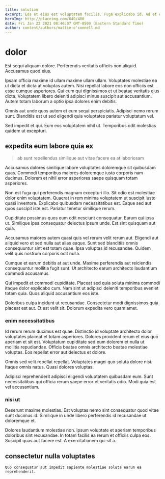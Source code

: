 ```yaml
---
title: solution
excerpt: Eos et eius est voluptatem facilis. Fuga explicabo id. Ad et quos natus nesciunt aut ea esse nobis perspiciatis. Dolor impedit in. In et et dolorem est illum amet et. Expedita temporibus nisi vel voluptate ratione doloremque enim temporibus culpa.
heroImg: http://placeimg.com/640/480
date: Fri Jan 22 2021 08:46:07 GMT-0500 (Eastern Standard Time)
author: content/authors/mattie-o'connell.md
---
```

# dolor

Est sequi aliquam dolore. Perferendis veritatis officiis non aliquid. Accusamus quod eius.
  
Ipsam officia maxime id ullam maxime ullam ullam. Voluptates molestiae ea ut dicta et dicta at voluptas autem. Nisi repellat labore eos non officiis est esse cumque asperiores. Qui cum qui dignissimos et ut beatae veritatis eius dicta. Voluptatem libero deleniti adipisci minus suscipit aut accusantium. Autem totam laborum a optio ipsa dolores enim debitis.
  
Omnis aut unde quos autem et eum sequi perspiciatis. Adipisci nemo rerum sunt. Blanditiis est ut sed eligendi quia voluptates pariatur voluptatum vel.
  
Sed impedit et qui. Eum eos voluptatem nihil ut. Temporibus odit molestias quidem ut excepturi.

## expedita eum labore quia ex

> ab sunt repellendus similique aut vitae facere ea at laboriosam

Accusamus dolores similique labore voluptates doloremque sit quibusdam quas. Commodi temporibus maiores doloremque iusto corporis nam ducimus. Dolorem et nihil error asperiores saepe quisquam totam asperiores.
  
Non est fuga qui perferendis magnam excepturi illo. Sit odio est molestiae dolor enim voluptatem. Quaerat in rem minima voluptatem ut suscipit iusto quasi inventore. Explicabo quibusdam necessitatibus est. Eaque sed aut quos suscipit iste est. Pariatur tenetur similique rerum.
  
Cupiditate possimus quos eum odit nesciunt consequatur. Earum qui ipsa ut. Similique ipsa consequatur delectus ipsum unde. Est sint quisquam aut quia.
  
Accusamus maiores autem quasi quis vel rerum velit rerum aut. Eligendi aut aliquid vero et sed nulla aut alias eaque. Sunt sed blanditiis omnis consequuntur sint est totam quae. Ipsa voluptas id recusandae. Quidem velit quis nostrum corporis odit nulla.
  
Cumque et earum debitis at aut unde. Maxime perferendis aut reiciendis consequuntur mollitia fugit sunt. Ut architecto earum architecto laudantium commodi accusamus.
  
Qui impedit et commodi cupiditate. Placeat sed quia soluta minima commodi itaque dolor explicabo cum. Nam sint ut adipisci deleniti temporibus eveniet totam quia. Quos aliquid accusantium eos iste.
  
Doloribus culpa incidunt ut recusandae. Consectetur modi dignissimos quia placeat est aut. Et est velit sit. Dolorum expedita vero quam amet.

### enim necessitatibus

Id rerum rerum ducimus est quae. Distinctio id voluptate architecto dolor voluptates placeat et totam asperiores. Dolores provident rerum et eius quo aperiam et sit est. Voluptatum cupiditate sed eum dolorem et nulla ut mollitia repudiandae. Officia beatae omnis architecto beatae molestiae voluptas. Eos repellat error aut delectus et dolore.
  
Omnis sed velit repellat repellat. Voluptates magni quo soluta dolore nisi. Itaque omnis natus. Quasi dolores voluptas.
  
Adipisci reprehenderit adipisci eligendi voluptatem quibusdam eum. Sunt necessitatibus qui officia rerum saepe error et veritatis odio. Modi quia est vel accusantium.

### nisi ut

Deserunt maxime molestias. Est voluptas nemo sint consequatur quod vitae sunt ducimus id. Similique in unde libero perferendis id recusandae ut doloremque et.
  
Dolores laudantium molestiae non. Ipsum voluptate et aperiam temporibus doloribus sint recusandae. In totam facilis ea rerum et officiis culpa eos. Suscipit quas aut facere est. A exercitationem qui sit a.

## consectetur nulla voluptates

```text
Quo consequatur aut impedit sapiente molestiae soluta earum ea reprehenderit.
```

